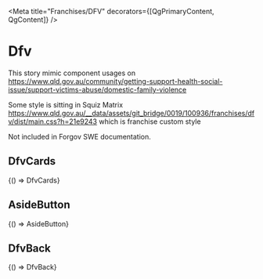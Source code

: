 



<Meta title="Franchises/DFV" decorators={[QgPrimaryContent, QgContent]} />

# Dfv

This story mimic component usages on https://www.qld.gov.au/community/getting-support-health-social-issue/support-victims-abuse/domestic-family-violence

Some style is sitting in Squiz Matrix https://www.qld.gov.au/__data/assets/git_bridge/0019/100936/franchises/dfv/dist/main.css?h=21e9243 which is franchise custom style

Not included in Forgov SWE documentation.

## DfvCards

<Canvas withSource="open">
  <Story name="DfvCards" parameters={getDecoratedParameters(DfvCards)}>
    {() => DfvCards}
  </Story>
</Canvas>

## AsideButton

<Canvas withSource="open">
  <Story name="AsideButton" parameters={getDecoratedParameters(AsideButton)}>
    {() => AsideButton}
  </Story>
</Canvas>

## DfvBack

<Canvas withSource="open">
  <Story name="DfvBack" parameters={getDecoratedParameters(DfvBack)}>
    {() => DfvBack}
  </Story>
</Canvas>
